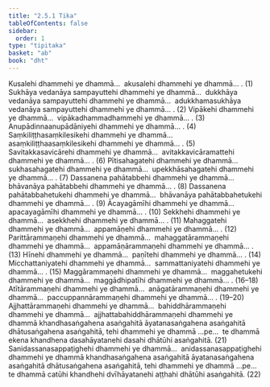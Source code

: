 ```yaml
---
title: "2.5.1 Tika"
tableOfContents: false
sidebar:
  order: 1
type: "tipitaka"
basket: "ab"
book: "dht"
---
```



<DynamicBreadcrumb />

<Division number="210" book="dht" bookNo="31" page="38">

<Paragraph number="267" book="dht">
Kusalehi dhammehi ye dhammā…  akusalehi dhammehi ye dhammā… . (1)
</Paragraph>

<Paragraph number="268" book="dht">
Sukhāya vedanāya sampayuttehi dhammehi ye dhammā…  dukkhāya vedanāya sampayuttehi dhammehi ye dhammā…  adukkhamasukhāya vedanāya sampayuttehi dhammehi ye dhammā… . (2)
</Paragraph>

<Paragraph number="269" book="dht">
Vipākehi dhammehi ye dhammā…  vipākadhammadhammehi ye dhammā… . (3)
</Paragraph>

<Paragraph number="270" book="dht">
Anupādinnaanupādāniyehi dhammehi ye dhammā… . (4)
</Paragraph>

<Paragraph number="271" book="dht">
Saṃkiliṭṭhasaṃkilesikehi dhammehi ye dhammā…  asaṃkiliṭṭhaasaṃkilesikehi dhammehi ye dhammā… . (5)
</Paragraph>

<Paragraph number="272" book="dht">
Savitakkasavicārehi dhammehi ye dhammā…  avitakkavicāramattehi dhammehi ye dhammā… . (6)
</Paragraph>

<Paragraph number="273" book="dht">
Pītisahagatehi dhammehi ye dhammā…  sukhasahagatehi dhammehi ye dhammā…  upekkhāsahagatehi dhammehi ye dhammā… . (7)
</Paragraph>

<Paragraph number="274" book="dht">
Dassanena pahātabbehi dhammehi ye dhammā…  bhāvanāya pahātabbehi dhammehi ye dhammā… . (8)
</Paragraph>

<Paragraph number="275" book="dht">
Dassanena pahātabbahetukehi dhammehi ye dhammā…  bhāvanāya pahātabbahetukehi dhammehi ye dhammā… . (9)
</Paragraph>

<Paragraph number="276" book="dht">
Ācayagāmīhi dhammehi ye dhammā…  apacayagāmīhi dhammehi ye dhammā… . (10)
</Paragraph>

<Paragraph number="277" book="dht">
Sekkhehi dhammehi ye dhammā…  asekkhehi dhammehi ye dhammā… . (11)
</Paragraph>

<Paragraph number="278" book="dht">
Mahaggatehi dhammehi ye dhammā…  appamāṇehi dhammehi ye dhammā… . (12)
</Paragraph>

<Paragraph number="279" book="dht">
Parittārammaṇehi dhammehi ye dhammā…  mahaggatārammaṇehi dhammehi ye dhammā…  appamāṇārammaṇehi dhammehi ye dhammā… . (13)
</Paragraph>

<Paragraph number="280" book="dht">
Hīnehi dhammehi ye dhammā…  paṇītehi dhammehi ye dhammā… . (14)
</Paragraph>

<Paragraph number="281" book="dht">
Micchattaniyatehi dhammehi ye dhammā…  sammattaniyatehi dhammehi ye dhammā… . (15)
</Paragraph>

<Paragraph number="282" book="dht">
Maggārammaṇehi dhammehi ye dhammā…  maggahetukehi dhammehi ye dhammā…  maggādhipatīhi dhammehi ye dhammā… . (16–18)
</Paragraph>

<Paragraph number="283" book="dht">
Atītārammaṇehi dhammehi ye dhammā…  anāgatārammaṇehi dhammehi ye dhammā…  paccuppannārammaṇehi dhammehi ye dhammā… . (19–20)
</Paragraph>

<Paragraph number="284" book="dht">
Ajjhattārammaṇehi dhammehi ye dhammā…  bahiddhārammaṇehi dhammehi ye dhammā…  ajjhattabahiddhārammaṇehi dhammehi ye dhammā khandhasaṅgahena asaṅgahitā āyatanasaṅgahena asaṅgahitā dhātusaṅgahena asaṅgahitā, tehi dhammehi ye dhammā …pe…  te dhammā ekena khandhena dasahāyatanehi dasahi dhātūhi asaṅgahitā. (21)
</Paragraph>

</Division>
<Division number="211" book="dht" bookNo="31" page="39">

<Paragraph number="285" book="dht">
Sanidassanasappaṭighehi dhammehi ye dhammā…  anidassanasappaṭighehi dhammehi ye dhammā khandhasaṅgahena asaṅgahitā āyatanasaṅgahena asaṅgahitā dhātusaṅgahena asaṅgahitā, tehi dhammehi ye dhammā …pe…  te dhammā catūhi khandhehi dvīhāyatanehi aṭṭhahi dhātūhi asaṅgahitā. (22)
</Paragraph>
</Division>